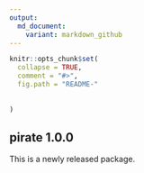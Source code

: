 ```yaml
---
output: 
  md_document:
    variant: markdown_github
---
```

```r
knitr::opts_chunk$set(
  collapse = TRUE,
  comment = "#>",
  fig.path = "README-"
	
	
)
```

## pirate 1.0.0

This is a newly released package.
